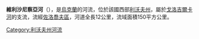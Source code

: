 '''維利沙尼察亞河'''（{{lang-uk|Вільшаниця}}），是[[烏克蘭|烏克蘭]]的河流，位於該國西部[[利沃夫州|利沃夫州]]，屬於[[戈洛吉爾卡河|戈洛吉爾卡河]]的支流，流經[[佐洛喬夫區|佐洛喬夫區]]，河道全長12公里，流域面積150平方公里。

{{DEFAULTSORT:Вільшаниця (річка)}}
[[Category:利沃夫州河流|Category:利沃夫州河流]]


{{Ukraine-river-stub}}
